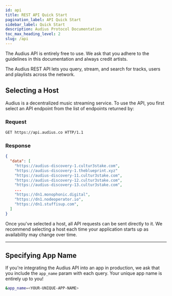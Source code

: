 ```yaml
---
id: api
title: REST API Quick Start
pagination_label: API Quick Start
sidebar_label: Quick Start
description: Audius Protocol Documentation
toc_max_heading_level: 2
slug: /api
---
```



The Audius API is entirely free to use. We ask that you adhere to the guidelines in this
documentation and always credit artists.

The Audius REST API lets you query, stream, and search for tracks, users and playlists across the
network.

## Selecting a Host

Audius is a decentralized music streaming service. To use the API, you first select an API endpoint
from the list of endpoints returned by:

### Request

```bash
GET https://api.audius.co HTTP/1.1
```

### Response

```json
{
  "data": [
    "https://audius-discovery-1.cultur3stake.com",
    "https://audius-discovery-1.theblueprint.xyz"
    "https://audius-discovery-11.cultur3stake.com",
    "https://audius-discovery-12.cultur3stake.com",
    "https://audius-discovery-13.cultur3stake.com",
    ...
    "https://dn1.monophonic.digital",
    "https://dn1.nodeoperator.io",
    "https://dn1.stuffisup.com",
  ]
}
```

Once you've selected a host, all API requests can be sent directly to it. We recommend selecting a
host each time your application starts up as availability may change over time.

---

## Specifying App Name

If you're integrating the Audius API into an app in production, we ask that you include the
`app_name` param with each query. Your unique app name is entirely up to you!

```bash
&app_name=<YOUR-UNIQUE-APP-NAME>
```
